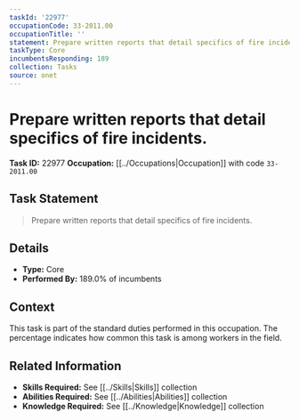```yaml
---
taskId: '22977'
occupationCode: 33-2011.00
occupationTitle: ''
statement: Prepare written reports that detail specifics of fire incidents.
taskType: Core
incumbentsResponding: 189
collection: Tasks
source: onet
---
```

# Prepare written reports that detail specifics of fire incidents.

**Task ID:** 22977
**Occupation:** [[../Occupations|Occupation]] with code `33-2011.00`

## Task Statement

> Prepare written reports that detail specifics of fire incidents.

## Details

- **Type:** Core
- **Performed By:** 189.0% of incumbents

## Context

This task is part of the standard duties performed in this occupation. The percentage indicates how common this task is among workers in the field.

## Related Information

- **Skills Required:** See [[../Skills|Skills]] collection
- **Abilities Required:** See [[../Abilities|Abilities]] collection
- **Knowledge Required:** See [[../Knowledge|Knowledge]] collection
